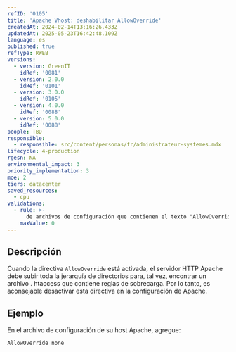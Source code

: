 ```yaml
---
refID: '0105'
title: 'Apache Vhost: deshabilitar AllowOverride'
createdAt: 2024-02-14T13:16:26.433Z
updatedAt: 2025-05-23T16:42:48.109Z
language: es
published: true
refType: RWEB
versions:
  - version: GreenIT
    idRef: '0081'
  - version: 2.0.0
    idRef: '0101'
  - version: 3.0.0
    idRef: '0105'
  - version: 4.0.0
    idRef: '0088'
  - version: 5.0.0
    idRef: '0088'
people: TBD
responsible:
  - responsible: src/content/personas/fr/administrateur-systemes.mdx
lifecycle: 4-production
rgesn: NA
environmental_impact: 3
priority_implementation: 3
moe: 2
tiers: datacenter
saved_resources:
  - cpu
validations:
  - rule: >-
      de archivos de configuración que contienen el texto "AllowOverride" con algo más que "AllowOverride None"
    maxValue: 0
---
```


## Descripción

Cuando la directiva `AllowOverride` está activada, el servidor HTTP Apache debe subir toda la jerarquía de directorios para, tal vez, encontrar un archivo . htaccess que contiene reglas de sobrecarga.
Por lo tanto, es aconsejable desactivar esta directiva en la configuración de Apache.

## Ejemplo

En el archivo de configuración de su host Apache, agregue:
```apacheconf
AllowOverride none
```


